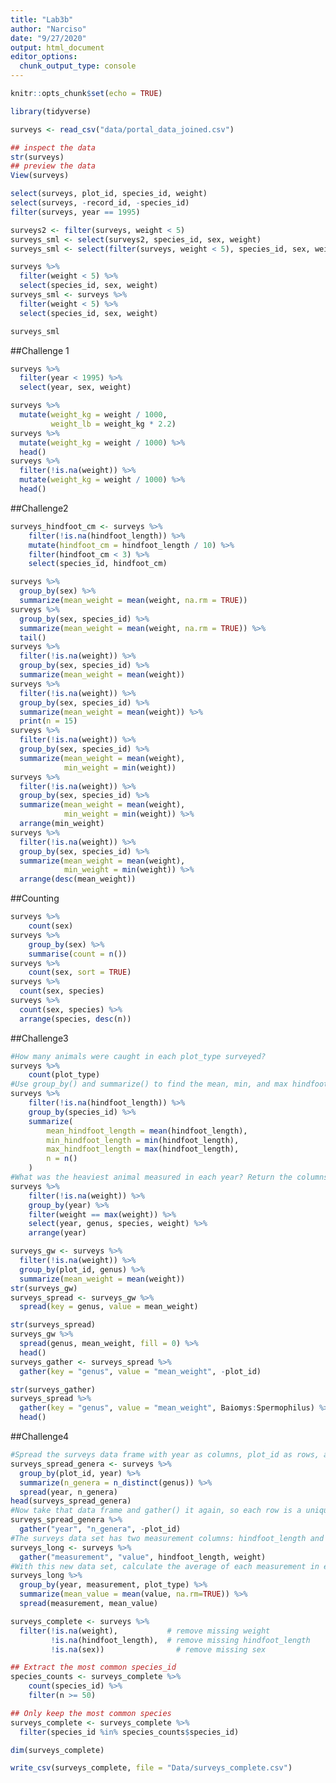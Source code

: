 ```yaml
---
title: "Lab3b"
author: "Narciso"
date: "9/27/2020"
output: html_document
editor_options: 
  chunk_output_type: console
---
```


```r
knitr::opts_chunk$set(echo = TRUE)
```

```r
library(tidyverse)
```

```r
surveys <- read_csv("data/portal_data_joined.csv")
```

```r
## inspect the data
str(surveys)
## preview the data
View(surveys)
```

```r
select(surveys, plot_id, species_id, weight)
select(surveys, -record_id, -species_id)
filter(surveys, year == 1995)
```

```r
surveys2 <- filter(surveys, weight < 5)
surveys_sml <- select(surveys2, species_id, sex, weight)
surveys_sml <- select(filter(surveys, weight < 5), species_id, sex, weight)
```

```r
surveys %>%
  filter(weight < 5) %>%
  select(species_id, sex, weight)
surveys_sml <- surveys %>%
  filter(weight < 5) %>%
  select(species_id, sex, weight)

surveys_sml
```

##Challenge 1
```r
surveys %>%
  filter(year < 1995) %>%
  select(year, sex, weight)
```

```r
surveys %>%
  mutate(weight_kg = weight / 1000,
         weight_lb = weight_kg * 2.2)
surveys %>%
  mutate(weight_kg = weight / 1000) %>%
  head()
surveys %>%
  filter(!is.na(weight)) %>%
  mutate(weight_kg = weight / 1000) %>%
  head()
```

##Challenge2
```r
surveys_hindfoot_cm <- surveys %>%
    filter(!is.na(hindfoot_length)) %>%
    mutate(hindfoot_cm = hindfoot_length / 10) %>%
    filter(hindfoot_cm < 3) %>%
    select(species_id, hindfoot_cm)
```

```r
surveys %>%
  group_by(sex) %>%
  summarize(mean_weight = mean(weight, na.rm = TRUE))
surveys %>%
  group_by(sex, species_id) %>%
  summarize(mean_weight = mean(weight, na.rm = TRUE)) %>% 
  tail()
surveys %>%
  filter(!is.na(weight)) %>%
  group_by(sex, species_id) %>%
  summarize(mean_weight = mean(weight))
surveys %>%
  filter(!is.na(weight)) %>%
  group_by(sex, species_id) %>%
  summarize(mean_weight = mean(weight)) %>%
  print(n = 15)
surveys %>%
  filter(!is.na(weight)) %>%
  group_by(sex, species_id) %>%
  summarize(mean_weight = mean(weight),
            min_weight = min(weight))
surveys %>%
  filter(!is.na(weight)) %>%
  group_by(sex, species_id) %>%
  summarize(mean_weight = mean(weight),
            min_weight = min(weight)) %>%
  arrange(min_weight)
surveys %>%
  filter(!is.na(weight)) %>%
  group_by(sex, species_id) %>%
  summarize(mean_weight = mean(weight),
            min_weight = min(weight)) %>%
  arrange(desc(mean_weight))
```

##Counting
```r
surveys %>%
    count(sex)
surveys %>%
    group_by(sex) %>%
    summarise(count = n())
surveys %>%
    count(sex, sort = TRUE)
surveys %>%
  count(sex, species)
surveys %>%
  count(sex, species) %>%
  arrange(species, desc(n))
```

##Challenge3
```r
#How many animals were caught in each plot_type surveyed?
surveys %>%
    count(plot_type)
#Use group_by() and summarize() to find the mean, min, and max hindfoot length for each species (using species_id). Also add the number of observations (hint: see ?n).
surveys %>%
    filter(!is.na(hindfoot_length)) %>%
    group_by(species_id) %>%
    summarize(
        mean_hindfoot_length = mean(hindfoot_length),
        min_hindfoot_length = min(hindfoot_length),
        max_hindfoot_length = max(hindfoot_length),
        n = n()
    )
#What was the heaviest animal measured in each year? Return the columns year, genus, species_id, and weight.
surveys %>%
    filter(!is.na(weight)) %>%
    group_by(year) %>%
    filter(weight == max(weight)) %>%
    select(year, genus, species, weight) %>%
    arrange(year)
```

```r
surveys_gw <- surveys %>%
  filter(!is.na(weight)) %>%
  group_by(plot_id, genus) %>%
  summarize(mean_weight = mean(weight))
str(surveys_gw)
surveys_spread <- surveys_gw %>%
  spread(key = genus, value = mean_weight)

str(surveys_spread)
surveys_gw %>%
  spread(genus, mean_weight, fill = 0) %>%
  head()
surveys_gather <- surveys_spread %>%
  gather(key = "genus", value = "mean_weight", -plot_id)

str(surveys_gather)
surveys_spread %>%
  gather(key = "genus", value = "mean_weight", Baiomys:Spermophilus) %>%
  head()
```

##Challenge4
```r
#Spread the surveys data frame with year as columns, plot_id as rows, and the number of genera per plot as the values. You will need to summarize before reshaping, and use the function n_distinct() to get the number of unique genera within a particular chunk of data. It’s a powerful function! See ?n_distinct for more.
surveys_spread_genera <- surveys %>%
  group_by(plot_id, year) %>%
  summarize(n_genera = n_distinct(genus)) %>%
  spread(year, n_genera)
head(surveys_spread_genera)
#Now take that data frame and gather() it again, so each row is a unique plot_id by year combination.
surveys_spread_genera %>%
  gather("year", "n_genera", -plot_id)
#The surveys data set has two measurement columns: hindfoot_length and weight. This makes it difficult to do things like look at the relationship between mean values of each measurement per year in different plot types. Let’s walk through a common solution for this type of problem. First, use gather() to create a dataset where we have a key column called measurement and a value column that takes on the value of either hindfoot_length or weight. Hint: You’ll need to specify which columns are being gathered.
surveys_long <- surveys %>%
  gather("measurement", "value", hindfoot_length, weight)
#With this new data set, calculate the average of each measurement in each year for each different plot_type. Then spread() them into a data set with a column for hindfoot_length and weight. Hint: You only need to specify the key and value columns for spread().
surveys_long %>%
  group_by(year, measurement, plot_type) %>%
  summarize(mean_value = mean(value, na.rm=TRUE)) %>%
  spread(measurement, mean_value)

surveys_complete <- surveys %>%
  filter(!is.na(weight),           # remove missing weight
         !is.na(hindfoot_length),  # remove missing hindfoot_length
         !is.na(sex))                # remove missing sex

## Extract the most common species_id
species_counts <- surveys_complete %>%
    count(species_id) %>% 
    filter(n >= 50)

## Only keep the most common species
surveys_complete <- surveys_complete %>%
  filter(species_id %in% species_counts$species_id)

dim(surveys_complete)

write_csv(surveys_complete, file = "Data/surveys_complete.csv")

```



